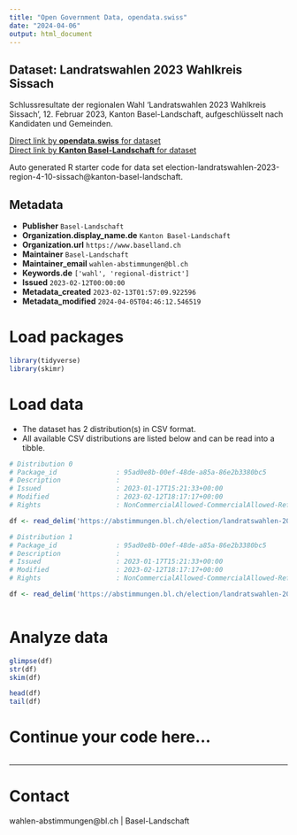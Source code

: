 ```yaml
---
title: "Open Government Data, opendata.swiss"
date: "2024-04-06"
output: html_document
---
```


## Dataset: Landratswahlen 2023 Wahlkreis Sissach

Schlussresultate der regionalen Wahl 'Landratswahlen 2023 Wahlkreis Sissach', 12. Februar 2023, Kanton Basel-Landschaft, aufgeschlüsselt nach Kandidaten und Gemeinden.

[Direct link by **opendata.swiss** for dataset](https://opendata.swiss/de/dataset/landratswahlen-2023-wahlkreis-sissach)<br>
[Direct link by **Kanton Basel-Landschaft** for dataset](https://abstimmungen.bl.ch/election/landratswahlen-2023-region-4-10-sissach/data)

Auto generated R starter code for data set election-landratswahlen-2023-region-4-10-sissach@kanton-basel-landschaft.

## Metadata

- **Publisher** `Basel-Landschaft`
- **Organization.display_name.de** `Kanton Basel-Landschaft`
- **Organization.url** `https://www.baselland.ch`
- **Maintainer** `Basel-Landschaft`
- **Maintainer_email** `wahlen-abstimmungen@bl.ch`
- **Keywords.de** `['wahl', 'regional-district']`
- **Issued** `2023-02-12T00:00:00`
- **Metadata_created** `2023-02-13T01:57:09.922596`
- **Metadata_modified** `2024-04-05T04:46:12.546519`


# Load packages

```r

library(tidyverse)
library(skimr)

```

# Load data

-   The dataset has 2 distribution(s) in CSV format.
-   All available CSV distributions are listed below and can be read into a tibble.

```r

# Distribution 0
# Package_id               : 95ad0e8b-00ef-48de-a85a-86e2b3380bc5
# Description              : 
# Issued                   : 2023-01-17T15:21:33+00:00
# Modified                 : 2023-02-12T18:17:17+00:00
# Rights                   : NonCommercialAllowed-CommercialAllowed-ReferenceRequired

df <- read_delim('https://abstimmungen.bl.ch/election/landratswahlen-2023-region-4-10-sissach/data-parties-csv')

# Distribution 1
# Package_id               : 95ad0e8b-00ef-48de-a85a-86e2b3380bc5
# Description              : 
# Issued                   : 2023-01-17T15:21:33+00:00
# Modified                 : 2023-02-12T18:17:17+00:00
# Rights                   : NonCommercialAllowed-CommercialAllowed-ReferenceRequired

df <- read_delim('https://abstimmungen.bl.ch/election/landratswahlen-2023-region-4-10-sissach/data-csv')



```

# Analyze data

```r

glimpse(df)
str(df)
skim(df)

head(df)
tail(df)

```

# Continue your code here...

```r

```

------------------------------------------------------------------------

# Contact

wahlen-abstimmungen@bl.ch | Basel-Landschaft

